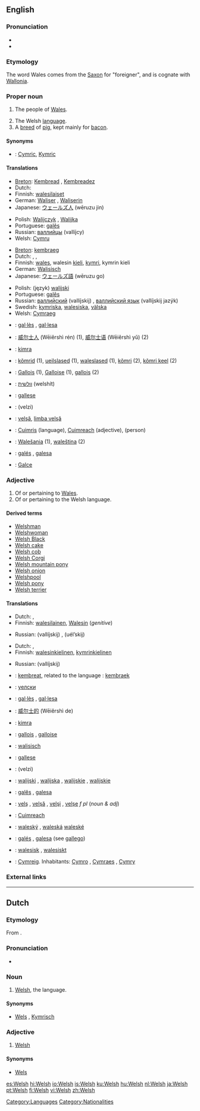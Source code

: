 {{rfc|translations for ‘people collectively’ contain single persons}}
{{interwiktionary|code=cy}}
{{see|welsh}}
==English==
{{wikipedia}}

===Pronunciation===
*{{IPA|/wɛlʃ/}}
*{{SAMPA|/wElS/}}

===Etymology===
The word Wales comes from the [[Saxon]] for "foreigner", and is cognate with [[Wallonia]].
{{rfe|this is about Welsh, not Wales}}

===Proper noun===
{{en-proper noun}}

# {{context|collectively}} The people of [[Wales]].
# The Welsh [[language]].
# A [[breed]] of [[pig]], kept mainly for [[bacon]].

====Synonyms====
* {{italbrac|language}}: [[Cymric]], [[Kymric]]

====Translations====
{{trans-top|people of wales collectively}}
<!-- use only a collective term here, not for the singular Welshman of Welshwoman-->
*[[Breton]]: [[Kembread]] {{m}}, [[Kembreadez]] {{f}}
*Dutch: {{t|nl|Welshmen||p}} {{italbrac|there is not really a word for this}}
*Finnish: [[walesilainen|walesilaiset]] {{p}}
*German: [[Waliser]] {{m}}, [[Waliserin]] {{f}}
*Japanese: [[ウェールズ人]] (wēruzu jin)
{{trans-mid}}
*Polish: [[Walijczyk]] {{m}}, [[Walijka]] {{f}}
*Portuguese: [[galês]] {{m}}
*Russian: [[валлийцы]] (vallíjcy) {{p}}
*Welsh: [[Cymru]]
{{trans-bottom}}

{{trans-top|language}}
*[[Breton]]: [[kembraeg]] {{m}}
*Dutch: {{t+|nl|Welsh|n}}, {{t|nl|Wels|n}}, {{t|nl|Kymrisch|n}}
*Finnish: [[wales]], walesin [[kieli]], [[kymri]], kymrin kieli
*German: [[Walisisch]] {{n}}
*Japanese: [[ウェールズ語]] (wēruzu go)
{{trans-mid}}
*Polish: (język) [[walijski]] {{m}}
*Portuguese: [[galês]] {{m}}
*Russian: [[валлийский]] (vallíjskij) {{m}}, [[валлийский язык]] (vallíjskij jazýk) {{m}}
*Swedish: [[kymriska]], [[walesiska]], [[välska]]
*Welsh: [[Cymraeg]]
{{trans-bottom}}

{{checktrans-top}}
*{{ttbc|Catalan}}: [[gal·lès]] {{m}}, [[gal·lesa]] {{f}}
*{{ttbc|Chinese}}: [[威尔士人]] (Wēiěrshì rén) (1), [[威尔士语]] (Wēiěrshì yǔ) (2)
*{{ttbc|Esperanto}}: [[kimra]]
*{{ttbc|Estonian}}: [[kõmrid]] (1), [[ueilslased]] (1), [[waleslased]] (1), [[kõmri]] (2), [[kõmri keel]] (2)
*{{ttbc|French}}: [[Gallois]] {{m}} (1), [[Galloise]] {{f}} (1), [[gallois]] {{m}} (2)
*{{ttbc|Hebrew}}: [[וולשית]] (welshít)
*{{ttbc|Interlingua}}: [[gallese]]
{{trans-mid}}
*{{ttbc|Persian}}: {{FAchar|[[ولزی]]}} (velzi)
*{{ttbc|Romanian}}: [[velşă]], [[limba velşă]] {{f}}
*{{ttbc|Scottish Gaelic}}: [[Cuimris]] {{f}} (language), [[Cuimreach]] {{m}} (adjective), (person)
*{{ttbc|Slovak}}: [[Walešania]] {{mp}} (1), [[waleština]] {{f}} (2)
*{{ttbc|Spanish}}: [[galés]] {{m}}, [[galesa]] {{f}}
*{{ttbc|Turkish}}: [[Galce]]
{{trans-bottom}}

===Adjective===
{{en-adj|-}}

# Of or pertaining to [[Wales]].
# Of or pertaining to the Welsh language.

====Derived terms====
*[[Welshman]]
*[[Welshwoman]]
*[[Welsh Black]]
*[[Welsh cake]]
*[[Welsh cob]]
*[[Welsh Corgi]]
*[[Welsh mountain pony]]
*[[Welsh onion]]
*[[Welshpool]]
*[[Welsh pony]]
*[[Welsh terrier]]

====Translations====
{{trans-top|of or pertaining to Wales}}
*Dutch: {{t+|nl|Welsh}}, {{t|nl|Wels}}
*Finnish: [[walesilainen]], [[Wales#Finnish|Walesin]] (''genitive'')
{{trans-mid}}
*Russian: {{t+|ru|валлийский}} (vallíjskij) {{m}}, {{t-|ru|уэльский}} (uél’skij) {{m}}
{{trans-bottom}}

{{trans-top|of or pertaining to the Welsh language}}
*Dutch: {{t+|nl|Welsh}}, {{t|nl|Wels}}
*Finnish: [[walesinkielinen]], [[kymri|kymrin]][[-kielinen|kielinen]]
{{trans-mid}}
*Russian: {{t+|ru|валлийский}} (vallíjskij) {{m}}
{{trans-bottom}}

{{checktrans-top}}
*{{ttbc|Breton}}: [[kembreat]], related to the language : [[kembraek]]
*{{ttbc|Bulgarian}}: [[уелски]] {{m}}
*{{ttbc|Catalan}}: [[gal·lès]] {{m}}, [[gal·lesa]] {{f}}
*{{ttbc|Chinese}}: [[威尔士的]] (Wēiěrshì de)
*{{ttbc|Esperanto}}: [[kimra]]
*{{ttbc|French}}: [[gallois]] {{m}}, [[galloise]] {{f}}
*{{ttbc|German}}: [[walisisch]]
*{{ttbc|Interlingua}}: [[gallese]]
{{trans-mid}}
*{{ttbc|Persian}}: {{FAchar|[[ولزی]]}} (velzi)
*{{ttbc|Polish}}: [[walijski]] {{m}}, [[walijska]] {{f}}, [[walijskie]] {{n}}, [[walijskie]] {{p}}
*{{ttbc|Portuguese}}: [[galês]] {{m}}, [[galesa]] {{f}}
*{{ttbc|Romanian}}: [[velş]] {{m}}, [[velşă]] {{f}}, [[velşi]] {{p}}, [[velşe]] ''f pl'' (''noun & adj'')
*{{ttbc|Scottish Gaelic}}: [[Cuimreach]]
*{{ttbc|Slovak}}: [[waleský]] {{m}}, [[waleská]] {{f}} [[waleské]] {{n}}
*{{ttbc|Spanish}}: [[galés]] {{m}}, [[galesa]] {{f}} (see [[gallego]])
*{{ttbc|Swedish}}: [[walesisk]] {{c}}, [[walesiskt]] {{n}}
*{{ttbc|Welsh}}: [[Cymreig]]. Inhabitants: [[Cymro]] {{m}}, [[Cymraes]] {{f}}, [[Cymry]] {{p}}
{{trans-bottom}}

===External links===
{{ethnologue|code=cym}}

[[Category:Languages]]
[[Category:Nationalities]]

----

==Dutch==

===Etymology===
From {{E.|nl}}.

===Pronunciation===
* {{IPA|/wɛlʃ/}}

===Noun===
{{nl-noun2|n|-|-}}

# [[#English|Welsh]], the language.

====Synonyms====
* [[Wels]] {{italbrac|unusual}}, [[Kymrisch]]

===Adjective===
{{nl-adj|-|-}}

# [[#English|Welsh]]

====Synonyms====
* [[Wels]] {{italbrac|unusual}}

[[es:Welsh]]
[[hi:Welsh]]
[[io:Welsh]]
[[is:Welsh]]
[[ku:Welsh]]
[[hu:Welsh]]
[[nl:Welsh]]
[[ja:Welsh]]
[[pt:Welsh]]
[[fi:Welsh]]
[[vi:Welsh]]
[[zh:Welsh]]